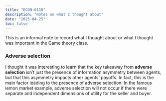 ```yaml
---
title: "ECON-6110"
description: "Notes on what I thought about"
date: "2025-04-25"
toc: false
---
```


This is an informal note to record what I thought about or what I thought was important in the Game theory class.

### Adverse selection

I thought it was interesting to learn that the key takeaway from **adverse selection** isn't just the presence of information asymmetry between agents, but that this asymmetry impacts other agents' payoffs. In fact, this is the main factor leading to the presence of adverse selection. In the famous lemon market example, adverse selection will not occur if there were separate and independent dimensions of utility for the seller and buyer.
